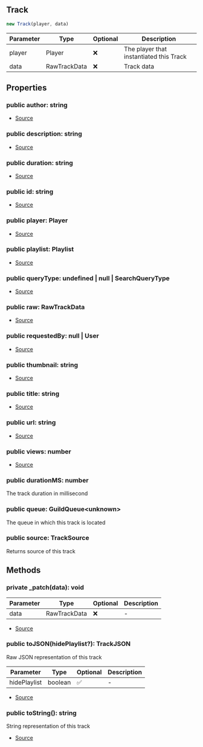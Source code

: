 ## Track

```typescript
new Track(player, data)
```
| Parameter | Type | Optional | Description |
| ----------- | ----------- | ----------- | ----------- |
| player | Player | ❌ | The player that instantiated this Track |
| data | RawTrackData | ❌ | Track data |

## Properties
### public  author: string
- [Source](https://github.com/Androz2091/discord-player/blob/3222e4d/packages/discord-player/src/Structures/Track.ts#L13)
### public  description: string
- [Source](https://github.com/Androz2091/discord-player/blob/3222e4d/packages/discord-player/src/Structures/Track.ts#L12)
### public  duration: string
- [Source](https://github.com/Androz2091/discord-player/blob/3222e4d/packages/discord-player/src/Structures/Track.ts#L16)
### public  id: string
- [Source](https://github.com/Androz2091/discord-player/blob/3222e4d/packages/discord-player/src/Structures/Track.ts#L22)
### public  player: Player
- [Source](https://github.com/Androz2091/discord-player/blob/3222e4d/packages/discord-player/src/Structures/Track.ts#L10)
### public  playlist: Playlist
- [Source](https://github.com/Androz2091/discord-player/blob/3222e4d/packages/discord-player/src/Structures/Track.ts#L19)
### public  queryType: undefined \| null \| SearchQueryType
- [Source](https://github.com/Androz2091/discord-player/blob/3222e4d/packages/discord-player/src/Structures/Track.ts#L20)
### public  raw: RawTrackData
- [Source](https://github.com/Androz2091/discord-player/blob/3222e4d/packages/discord-player/src/Structures/Track.ts#L21)
### public  requestedBy: null \| User
- [Source](https://github.com/Androz2091/discord-player/blob/3222e4d/packages/discord-player/src/Structures/Track.ts#L18)
### public  thumbnail: string
- [Source](https://github.com/Androz2091/discord-player/blob/3222e4d/packages/discord-player/src/Structures/Track.ts#L15)
### public  title: string
- [Source](https://github.com/Androz2091/discord-player/blob/3222e4d/packages/discord-player/src/Structures/Track.ts#L11)
### public  url: string
- [Source](https://github.com/Androz2091/discord-player/blob/3222e4d/packages/discord-player/src/Structures/Track.ts#L14)
### public  views: number
- [Source](https://github.com/Androz2091/discord-player/blob/3222e4d/packages/discord-player/src/Structures/Track.ts#L17)
### public  durationMS: number
The track duration in millisecond
### public  queue: GuildQueue\<unknown>
The queue in which this track is located
### public  source: TrackSource
Returns source of this track
## Methods
### private  _patch(data): void
| Parameter | Type | Optional | Description |
| ----------- | ----------- | ----------- | ----------- |
| data | RawTrackData | ❌ | - |


- [Source](https://github.com/Androz2091/discord-player/blob/3222e4d/packages/discord-player/src/Structures/Track.ts#L114)
### public  toJSON(hidePlaylist?): TrackJSON
Raw JSON representation of this track




| Parameter | Type | Optional | Description |
| ----------- | ----------- | ----------- | ----------- |
| hidePlaylist | boolean | ✅ | - |


- [Source](https://github.com/Androz2091/discord-player/blob/3222e4d/packages/discord-player/src/Structures/Track.ts#L175)
### public  toString(): string
String representation of this track





- [Source](https://github.com/Androz2091/discord-player/blob/3222e4d/packages/discord-player/src/Structures/Track.ts#L167)